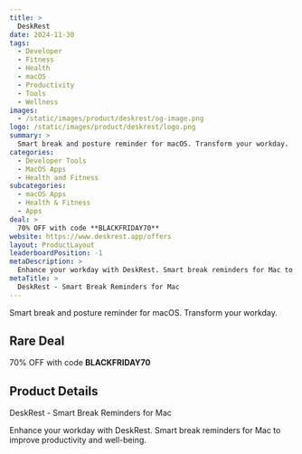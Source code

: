 ```yaml
---
title: >
  DeskRest
date: 2024-11-30
tags:
  - Developer
  - Fitness
  - Health
  - macOS
  - Productivity
  - Tools
  - Wellness
images:
  - /static/images/product/deskrest/og-image.png
logo: /static/images/product/deskrest/logo.png
summary: >
  Smart break and posture reminder for macOS. Transform your workday.
categories:
  - Developer Tools
  - MacOS Apps
  - Health and Fitness
subcategories:
  - macOS Apps
  - Health & Fitness
  - Apps
deal: >
  70% OFF with code **BLACKFRIDAY70**
website: https://www.deskrest.app/offers
layout: ProductLayout
leaderboardPosition: -1
metaDescription: >
  Enhance your workday with DeskRest. Smart break reminders for Mac to improve productivity and well-being.
metaTitle: >
  DeskRest - Smart Break Reminders for Mac
---
```

Smart break and posture reminder for macOS. Transform your workday.

## Rare Deal

70% OFF with code **BLACKFRIDAY70**

## Product Details

DeskRest - Smart Break Reminders for Mac

Enhance your workday with DeskRest. Smart break reminders for Mac to improve productivity and well-being.
